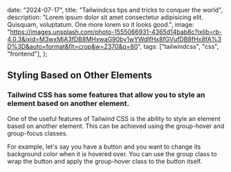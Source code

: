 

  date: "2024-07-17",
  title: "Tailwindcss tips and tricks to conquer the world",
  description:
    "Lorem ipsum dolor sit amet consectetur adipisicing elit. Quisquam, voluptatum. One more lorem so it looks good.",
  image:
    "https://images.unsplash.com/photo-1555066931-4365d14bab8c?ixlib=rb-4.0.3&ixid=M3wxMjA3fDB8MHxwaG90by1wYWdlfHx8fGVufDB8fHx8fA%3D%3D&auto=format&fit=crop&w=2370&q=80",
  tags: ["tailwindcss", "css", "frontend"],
};


## Styling Based on Other Elements
### Tailwind CSS has some features that allow you to style an element based on another element.

One of the useful features of Tailwind CSS is the ability to style an element based on another element. This can be achieved using the group-hover and group-focus classes.

For example, let's say you have a button and you want to change its background color when it is hovered over. You can use the group class to wrap the button and apply the group-hover class to the button itself.



